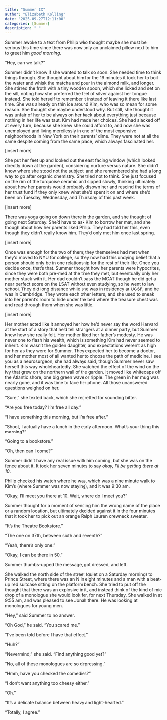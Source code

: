 ```yaml
---
title: "Summer IX"
author: "Elizabeth Kolling"
date: "2025-09-27T12:11:00"
categories: [Summer]
description: " "
---
```




Summer awoke to a text from Philip who thought maybe she must be serious this time since there was now only an unclaimed pillow next to him to greet him *good morning*.

“Hey, can we talk?”

Summer didn’t know if she wanted to talk so soon. She needed time to think things through. She thought about him for the 19 minutes it took her to boil the water and whisk the matcha and pour in the almond milk, and longer. She stirred the froth with a tiny wooden spoon, which she licked and set on the sill, noting how she preferred the feel of silver against her tongue instead. She told herself to remember it instead of leaving it there like last time. She was already on thin ice around Kim, who was so mean for some reason. She thought she maybe understood why. But still, she thought it was unfair of her to be always on her back about everything just because nothing in her life was taut. Kim had made her choices. She had slacked off at every turn, because she knew she could afford to, and now she was unemployed and living mercilessly in one of the most expensive neighborhoods in New York on their parents’ dime. They were not at all the same despite coming from the same place, which always fascinated her. 

[insert more]

She put her feet up and looked out the east facing window (which looked directly down at the garden), considering nurture versus nature. She didn’t know where she stood not the subject, and she remembered she had a long way to go after organic chemistry. She tried not to think. She just focused on the rim of the turquoise ceramic and sipped slowly, thinking ultimately about how her parents would probably disown her and rescind the terms of her trust fund if they only knew what she’d spent it on and where she’d been on Tuesday, Wednesday, and Thursday of this past week.  

[insert more]

There was yoga going on down there in the garden, and she thought of going next Saturday. She’d have to ask Kim to borrow her mat, and she though about how her parents liked Philip. They had told her this, even though they didn't really know him. They’d only met him once last spring. 

[insert more]

Once was enough for the two of them; they themselves had met when they’d moved to NYU for college, so they now had this undying belief that a person should only be in one relationship for the rest of their life. Once you decide once, that’s that. Summer thought how her parents were hypocrites, since they were both pre-med at the time they met, but eventually only her mother stuck with it. Her dad couldn’t pass the MCAT though he did get a near perfect score on the LSAT without even studying, so he went to law school. They did long distance while she was in residency at UCSF, and he was in Cambridge. They wrote each other letters, and she used to sneak into her parent's room to hide under the bed where the treasure chest was and read through them when she was little. 

[insert more]

Her mother acted like it annoyed her how he’d never say the word Harvard at the start of a story that he’d tell strangers at a dinner party, but Summer knew how she really felt. Her mother liked her father’s modesty. He was never one to flash his wealth, which is something Kim had never seemed to inherit. Kim wasn’t the golden daughter, and expectations weren’t as high for her as they were for Summer. They expected her to become a doctor, and her mother most of all wanted her to choose the path of medicine. I see you as a neurosurgeon, she had always said, though Summer never saw herself this way wholeheartedly. She watched the effect of the wind on the ivy that grew on the northern wall of the garden. It moved like whitecaps off the Atlantic shore, one big green wave or ripple. The green in her mug was nearly gone, and it was time to face her phone. All those unanswered questions weighed on her. 

“Sure,” she texted back, which she regretted for sounding bitter.

“Are you free today? I’m free all day.”

“I have something this morning, but I’m free after.” 

“Shoot, I actually have a lunch in the early afternoon. What’s your thing this morning?”

“Going to a bookstore.”

“Oh, then can I come?”

Summer didn’t have any real issue with him coming, but she was on the fence about it. It took her seven minutes to say *okay, I’ll be getting there at 10*. 

Philip checked his watch where he was, which was a nine minute walk to Kim’s (where Summer was now staying), and it was 9:30 am. 

“Okay, I’ll meet you there at 10. Wait, where do I meet you?” 

Summer thought for a moment of sending him the wrong name of the place or a random location, but ultimately decided against it in the four minutes that it took her to pick out an orange Ralph Lauren crewneck sweater.

“It’s the Theatre Bookstore.”

“The one on 37th, between sixth and seventh?”

“Yeah, there’s only one.”  

“Okay, I can be there in 50.” 

Summer thumbs-upped the message, got dressed, and left. 

She walked the north side of the street (quiet on a Saturday morning) to Prince Street, where there was an N in eight minutes and a man with a beat-up red suitcase sitting on the platform bench. She tried to put off the thought that there was an explosive in it, and instead think of the kind of mic drop of a monologue she would look for, for next Thursday. She walked in at 9:55 am, and was pleased to see Jonah there. He was looking at monologues for young men. 

“Hey,” said Summer to no answer.

“Oh God,” he said. “You scared me.” 

“I’ve been told before I have that effect.” 

“Huh?”

“Nevermind,” she said. “Find anything good yet?”

“No, all of these monologues are so depressing.” 

“Hmm, have you checked the comedies?” 

“I don’t want anything too cheesy either.” 

“Oh.”

“It’s a delicate balance between heavy and light-hearted.”

“Totally, I agree.” 